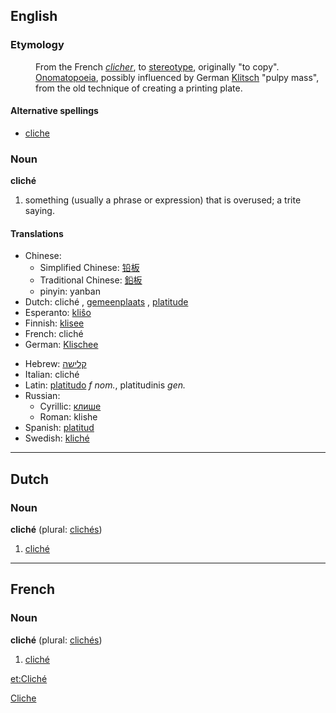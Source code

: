 ==English==
{{wikipedia}}
===Etymology===
:From the French ''[[clicher]]'', to [[stereotype]], originally "to copy". [[Onomatopoeia]], possibly influenced by German [[Klitsch]] "pulpy mass", from the old technique of creating a printing plate.

====Alternative spellings====
*[[cliche]]

===Noun===
'''cliché'''
#something (usually a phrase or expression) that is overused; a trite saying.

====Translations====
{{top}}
*Chinese: 
**Simplified Chinese: [[铅板]]
**Traditional Chinese: [[鉛板]] 
**pinyin: yanban
*Dutch: cliché {{n}}, [[gemeenplaats]] {{f}}, [[platitude]] {{f}}
*Esperanto: [[kliŝo]]
*Finnish: [[klisee]]
*French: cliché {{m}}
*German: [[Klischee]] {{n}}
{{mid}}
*Hebrew: [[קלישה]]
*Italian: cliché {{m}}
*Latin: [[platitudo]] ''f nom.'', platitudinis ''gen.''
*Russian:
**Cyrillic: [[клише]]
**Roman: klishe
*Spanish: [[platitud]]
*Swedish: [[kliché]] {{c}}
{{bottom}}
----

==Dutch==
===Noun===
'''cliché''' {{n}} (plural: [[clichés]])

# [[cliché#English|cliché]]

----

==French==
===Noun===
'''cliché''' {{m}} (plural: [[clichés]])
# [[cliché#English|cliché]]

[[Category:English words spelled with diacritics or ligatures|Cliche]]

[[et:Cliché]]
